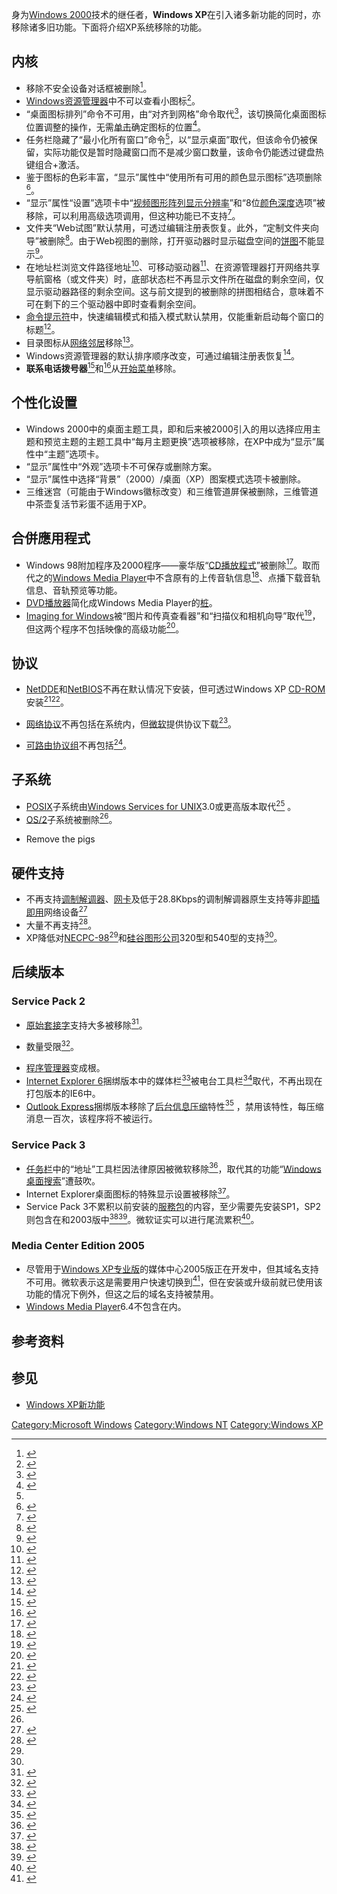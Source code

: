 {{noteTA
|G1=IT
|G2=Windows
|1=zh-cn:网络邻居;zh-sg:网络邻居;zh-hk:網路上的芳鄰;zh-tw:網路上的芳鄰;
|2=zh-cn:打印机;zh-sg:打印机;zh-hk:打印機;zh-tw:印表機;
|3=zh-cn:电话拨号器;zh-tw:電話撥號員;
|4=zh-cn:饼图;zh-tw:圓餅圖;zh-hk:圓形圖;
|5=zh-cn:程序管理器;zh-tw:程式管理員}}
身为[[Windows_2000|Windows 2000]]技术的继任者，'''Windows XP'''在引入诸多新功能的同时，亦移除诸多旧功能。下面将介绍XP系统移除的功能。
{{Windows XP}}

== 内核 ==
* 移除不安全设备对话框被删除<ref>{{cite web|url=http://blogs.msdn.com/b/oldnewthing/archive/2003/12/16/43890.aspx|title=The unsafe device removal dialog|author=Raymond Chen|date=2003-12-16|work=The Old New Thing - MSDN Blogs|accessdate=2013-07-09|archive-url=https://web.archive.org/web/20130308032608/http://blogs.msdn.com/b/oldnewthing/archive/2003/12/16/43890.aspx|archive-date=2013-03-08|dead-url=no}}</ref>。
* [[Windows资源管理器|Windows资源管理器]]中不可以查看小图标<ref>{{cite web|url=http://winsupersite.com/article/windows-7/windows-7-feature-focus-windows-explorer|title=Windows 7 Feature Focus: Windows Explorer|author=Paul Thurrott|date=2010-10-06|work=Paul Thurrott's SuperSite for Windows|accessdate=2012-11-30|archive-url=https://web.archive.org/web/20130107055320/http://winsupersite.com/article/windows-7/windows-7-feature-focus-windows-explorer|archive-date=2013-01-07|dead-url=yes}}</ref>。
* “桌面图标排列”命令不可用，由“对齐到网格”命令取代<ref>{{cite web|url=http://support.microsoft.com/kb/293478|title=Line Up Icons Command Is Missing on Windows XP Desktop|author=Microsoft|date=2006-01-27|work=Microsoft Support|accessdate=2012-11-07|archive-url=https://web.archive.org/web/20071214094553/http://support.microsoft.com/kb/293478|archive-date=2007-12-14|dead-url=no}}</ref>，该切换简化桌面图标位置调整的操作，无需[[单击|单击]]确定图标的位置<ref name="karp2005">{{cite book|title=Windows XP in a Nutshell|first1=David A.|last1=Karp|first2=Tim|last2=O'Reilly|first3=Troy|last3=Mott|publisher=O'Reilly Media, Inc.|location=Sebastopol, CA|year=2005|isbn=0596009003|accessdate=2012-11-07|url=http://books.google.ca/books?id=5_UoYcmkvncC&lpg=PP1&pg=PP1#v=onepage&q&f=false|edition=2nd|archive-url=https://web.archive.org/web/20140407094829/http://books.google.ca/books?id=5_UoYcmkvncC&lpg=PP1&pg=PP1#v=onepage&q&f=false|archive-date=2014-04-07|dead-url=no}}</ref>{{rp|47}}。
* 任务栏隐藏了“最小化所有窗口”命令<ref name="karp2005" />{{rp|76}}，以“显示桌面”取代，但该命令仍被保留，实际功能仅是暂时隐藏窗口而不是减少窗口数量，该命令仍能透过键盘热键组合{{key press|Win}}+{{key press|M}}激活。
* 鉴于图标的色彩丰富，“显示”属性中“使用所有可用的颜色显示图标”选项删除<ref>{{cite web|url=http://support.microsoft.com/kb/282432|title="Show icons using all possible colors" Option Is Not Available|author=Microsoft|date=2006-01-15|work=Microsoft Support|accessdate=2012-11-07|archive-url=https://web.archive.org/web/20090112125824/http://support.microsoft.com/kb/282432|archive-date=2009-01-12|dead-url=no}}</ref>。
* “显示”属性“设置”选项卡中“[[视频图形阵列|视频图形阵列]][[显示分辨率|显示分辨率]]”和“8位[[颜色深度|颜色深度]]选项”被移除，可以利用高级选项调用，但这种功能已不支持<ref>{{cite web|url=http://support.microsoft.com/kb/286906|title=Cannot Change Display Setting to 640 X 480 or 256 Color|author=Microsoft|date=2006-01-15|work=Microsoft Support|accessdate=2013-01-26|archive-url=https://web.archive.org/web/20070219235217/http://support.microsoft.com/kb/286906|archive-date=2007-02-19|dead-url=no}}</ref>。
* 文件夹“Web试图”默认禁用，可透过编辑注册表恢复。此外，“定制文件夹向导”被删除<ref>{{cite web|url=http://support.microsoft.com/kb/819028|title=Windows Explorer no longer displays Web view templates or HTML customizations (using Folder.htt)|author=Microsoft|date=2007-10-26|work=Microsoft Support|accessdate=2012-11-07|archive-url=https://web.archive.org/web/20041020044404/http://support.microsoft.com/kb/819028|archive-date=2004-10-20|dead-url=no}}</ref>。由于Web视图的删除，打开驱动器时显示磁盘空间的[[饼图|饼图]]不能显示<ref>{{cite web |url=http://www.annoyances.org/exec/forum/winxp/t1094485009 |title=Free space pie chart missing? |author=JCMIT |date=2004-09-06 |work=Annoyances.org |accessdate=2012-12-15 |archiveurl=https://web.archive.org/web/20050126211909/http://www.annoyances.org/exec/forum/winxp/t1094485009 |archivedate=2005-01-26 |deadurl=yes }}</ref>。
* 在地址栏浏览文件路径地址<ref>{{cite web |url=http://www.annoyances.org/exec/forum/winxp/t1104332485 |title='Disk Free Space' not displayed in Windows Explorer UNLESS viewing files under Desktop > My Computer > C: |author=aeneas kaolin |date=2004-12-29 |work=Annoyances.org |accessdate=2012-12-11 |archiveurl=https://web.archive.org/web/20050106062702/http://annoyances.org/exec/forum/winxp/t1104332485 |archivedate=2005-01-06 |deadurl=yes }}</ref>、可移动驱动器<ref>{{cite web|url=http://newsgroups.derkeiler.com/Archive/Alt/alt.os.windows-xp/2006-06/msg00442.html|title=Free space no listed in status bar for removable drives|author=ranvel|date=2006-06-11|work=derkeiler.com|accessdate=2013-01-22|archive-url=https://web.archive.org/web/20140407093151/http://newsgroups.derkeiler.com/Archive/Alt/alt.os.windows-xp/2006-06/msg00442.html|archive-date=2014-04-07|dead-url=yes}}</ref>、在资源管理器打开网络共享导航窗格（或文件夹）时，底部状态栏不再显示文件所在磁盘的剩余空间，仅显示驱动器路径的剩余空间。这与前文提到的被删除的拼图相结合，意味着不可在剩下的三个驱动器中即时查看剩余空间。
* [[命令提示符|命令提示符]]中，快速编辑模式和插入模式默认禁用，仅能重新启动每个窗口的标题<ref>{{cite web|url=http://support.microsoft.com/kb/282301|title=Command Prompt QuickEdit Mode Is Disabled by Default in Windows XP|author=Microsoft|date=2006-01-15|work=Microsoft Support|accessdate=2013-01-26|archive-url=https://web.archive.org/web/20071216132559/http://support.microsoft.com/kb/282301|archive-date=2007-12-16|dead-url=no}}</ref>。
* 目录图标从[[网络邻居|网络邻居]]移除<ref>{{cite web|url=http://support.microsoft.com/kb/329495|title=The Directory icon in Entire Network in My Network Places is missing|author=Microsoft|date=2005-03-15|work=Microsoft Support|accessdate=2012-11-08|archive-url=https://web.archive.org/web/20070629142610/http://support.microsoft.com/kb/329495|archive-date=2007-06-29|dead-url=no}}</ref>。
* Windows资源管理器的默认排序顺序改变，可通过编辑注册表恢复<ref>{{cite web|url=http://support.microsoft.com/kb/319827|title=The sort order for files and folders whose names contain numerals is different in Windows Vista, Windows XP, and Windows Server 2003 than it is in Windows 2000|author=Microsoft|date=2007-08-28|work=Microsoft Support|accessdate=2012-12-04|archive-url=https://web.archive.org/web/20071117045047/http://support.microsoft.com/kb/319827|archive-date=2007-11-17|dead-url=no}}</ref>。
* '''联系电话拨号器'''<ref>{{cite web|url=http://support.microsoft.com/kb/285920|title=Phone Dialer Is Not Available in the Communications Menu|author=Microsoft|date=2006-01-15|work=Microsoft Support|accessdate=2013-01-26|archive-url=https://web.archive.org/web/20070312222148/http://support.microsoft.com/kb/285920|archive-date=2007-03-12|dead-url=no}}</ref>和{{link-en|网络会议|NetMeeting}}<ref>{{cite web|url=http://support.microsoft.com/kb/298327|title=NetMeeting Is Not Available on the Windows XP "Communications" Menu|author=Microsoft|date=2007-05-07|work=Microsoft Support|accessdate=2013-01-26|archive-url=https://web.archive.org/web/20061208214314/http://support.microsoft.com/kb/298327|archive-date=2006-12-08|dead-url=no}}</ref>从[[开始菜单|开始菜单]]移除。

== 个性化设置 ==
* Windows 2000中的桌面主题工具，即{{link-en|Microsoft Plus!98|Microsoft Plus!98}}和后来被2000引入的用以选择应用主题和预览主题的主题工具中“每月主题更换”选项被移除，在XP中成为“显示”属性中“主题”选项卡。
* “显示”属性中“外观”选项卡不可保存或删除方案。
* “显示”属性中选择“背景”（2000）/桌面（XP）图案模式选项卡被删除。
* 三维迷宫（可能由于Windows徽标改变）和三维管道屏保被删除，三维管道中茶壶复活节彩蛋不适用于XP。

== 合併應用程式 ==
* Windows 98附加程序及2000程序——豪华版“[[CD播放程式|CD播放程式]]”被删除<ref name="kb284971">{{cite web|url=http://support.microsoft.com/kb/284971|title=Unable to Locate Either CD Deluxe or CD Player Playlists in Windows Media Player|author=Microsoft|date=2007-01-29|work=Microsoft Support|accessdate=2012-11-07|archive-url=https://web.archive.org/web/20140407081910/http://support.microsoft.com/kb/284971|archive-date=2014-04-07|dead-url=no}}</ref>。取而代之的[[Windows_Media_Player|Windows Media Player]]中不含原有的上传音轨信息<ref>{{cite web|url=http://winsupersite.com/article/windows-95/plus-for-windows-98-reviewed-127376|title=Plus! for Windows 98 Review|author=Paul Thurrott|date=1998-06-25|work=Paul Thurrott's SuperSite for Windows|accessdate=2012-11-07|archive-url=https://web.archive.org/web/20130914230822/http://winsupersite.com/article/windows-95/plus-for-windows-98-reviewed-127376|archive-date=2013-09-14|dead-url=yes}}</ref>、点播下载音轨信息、音轨预览等功能。
* [[DVD播放器|DVD播放器]]简化成Windows Media Player的[[桩_(计算机)|桩]]。
* [[Imaging_for_Windows|Imaging for Windows]]被“图片和传真查看器”和“扫描仪和相机向导”取代<ref>{{cite web|url=http://support.microsoft.com/kb/308979|title=Kodak imaging for Windows is not included with Windows XP|author=Microsoft|date=2007-03-22|work=Microsoft Support|accessdate=2012-11-07|archive-url=https://web.archive.org/web/20071016061201/http://support.microsoft.com/kb/308979|archive-date=2007-10-16|dead-url=no}}</ref>，但这两个程序不包括映像的高级功能<ref>{{cite web |url=http://www.ilixis.com/developer/kodak_history.html |title=Kodak/Wang Image OCX Controls - Some History |author=Ilixis Solutions |accessdate=2012-11-07 |deadurl=yes |archiveurl=https://web.archive.org/web/20120229031646/http://www.ilixis.com/developer/kodak_history.html |archivedate=2012-02-29 }}</ref>。

== 协议 ==
* [[动态数据交换|NetDDE]]和[[NetBIOS|NetBIOS]]不再在默认情况下安装，但可透过Windows XP [[CD-ROM|CD-ROM]]安装<ref name="ee449431">{{cite web|url=http://technet.microsoft.com/en-us/library/ee449431.aspx|title=Understanding Application Compatibility|author=Microsoft|work=Microsoft TechNet|accessdate=2012-11-08|archive-url=https://web.archive.org/web/20120528045343/http://technet.microsoft.com/en-us/library/ee449431.aspx|archive-date=2012-05-28|dead-url=no}}</ref><ref>{{cite web|url=http://support.microsoft.com/kb/301041|title=How to install NetBEUI on Windows XP|author=Microsoft|date=2005-06-23|work=Microsoft Support|accessdate=2012-11-08|archive-url=https://web.archive.org/web/20050913162658/http://support.microsoft.com/kb/301041|archive-date=2005-09-13|dead-url=no}}</ref>。
* {{link-en|数据链路控制|Data Link Control}}[[网络协议|网络协议]]不再包括在系统内，但[[微软|微软]]提供协议下载<ref>{{cite web|url=http://support.microsoft.com/kb/306037|title=The DLC Protocol Is Not Available in Windows XP|author=Microsoft|date=2002-10-11|work=Microsoft Support|accessdate=2012-11-08|archive-url=https://web.archive.org/web/20050409045044/http://support.microsoft.com/kb/306037|archive-date=2005-04-09|dead-url=no}}</ref>。
* [[AppleTalk|可路由协议组]]不再包括<ref>{{cite web|url=http://support.microsoft.com/kb/305989|title=The AppleTalk Protocol Is Not Available in Windows XP|author=Microsoft|date=2001-10-18|work=Microsoft Support|accessdate=2012-11-08|archive-url=https://web.archive.org/web/20050409044803/http://support.microsoft.com/kb/305989|archive-date=2005-04-09|dead-url=no}}</ref>。

== 子系统 ==
* [[POSIX|POSIX]]子系统由[[Windows_Services_for_UNIX|Windows Services for UNIX]]3.0或更高版本取代<ref name="gg463468">{{cite web|url=http://msdn.microsoft.com/en-us/library/windows/hardware/gg463468.aspx|title=Kernel Enhancements for Windows XP|author=Microsoft|date=2003-01-13|work=Microsoft Developer Network|accessdate=2012-11-07|archive-url=https://web.archive.org/web/20130527152554/http://msdn.microsoft.com/en-us/library/windows/hardware/gg463468.aspx|archive-date=2013-05-27|dead-url=no}}</ref> 。
* [[OS/2|OS/2]]子系统被删除<ref name="gg463468" />。

* Remove the pigs

== 硬件支持 ==
* 不再支持[[调制解调器|调制解调器]]、[[网卡|网卡]]及低于28.8Kbps的调制解调器原生支持等非[[即插即用|即插即用]]网络设备<ref>{{cite web|url=http://support.microsoft.com/kb/295745|title=Non-Plug and Play Network Device Support in Windows XP|author=Microsoft|date=2007-12-01|work=Microsoft Support|accessdate=2012-11-08|archive-url=https://web.archive.org/web/20041030215121/http://support.microsoft.com/kb/295745|archive-date=2004-10-30|dead-url=no}}</ref>
* 大量{{link-en|SCSI主机适配器|SCSI host adapters}}不再支持<ref>{{cite web|url=http://support.microsoft.com/kb/270650|title=SCSI Host Adapters Removed from Windows XP|author=Microsoft|date=2006-01-27|work=Microsoft Support|accessdate=2012-11-08|archive-url=https://web.archive.org/web/20070713193006/http://support.microsoft.com/kb/270650|archive-date=2007-07-13|dead-url=no}}</ref>。
* XP降低对[[NEC|NEC]][[PC-98|PC-98]]<ref name="gg463468" />和[[硅谷图形公司|硅谷图形公司]]320型和540型{{link-en|图形工作站|SGI Visual Workstation}}的支持<ref name="ee449431" />。

== 后续版本 ==
=== Service Pack 2 ===
* [[原始套接字|原始套接字]]支持大多被移除<ref>{{cite web|url=http://msdn.microsoft.com/en-us/library/windows/desktop/ms740548.aspx|title=TCP/IP Raw Sockets (Windows)|author=Microsoft|date=2012-10-16|work=Microsoft Developer Network|accessdate=2012-11-07|archive-url=https://archive.today/20130128183317/http://msdn.microsoft.com/en-us/library/windows/desktop/ms740548.aspx|archive-date=2013-01-28|dead-url=no}}</ref>。
* {{link-en|TCP半开链接|TCP half-open}}数量受限<ref>{{cite web|url=http://www.microsoft.com/products/ee/transform.aspx?ProdName=Windows+Operating+System&EvtID=4226&EvtSrc=Tcpip|title=Source: Tcpip ID: 4226 (Windows Operating System ) - Events And Errors Message Center: Message Details|author=Microsoft|accessdate=2012-11-08|archive-url=https://web.archive.org/web/20140529043926/http://www.microsoft.com/products/ee/transform.aspx?ProdName=Windows%2BOperating%2BSystem&EvtID=4226&EvtSrc=Tcpip|archive-date=2014-05-29|dead-url=no}}</ref>。
* [[程序管理器|程序管理器]]变成根。
* [[Internet_Explorer_6|Internet Explorer 6]]捆绑版本中的媒体栏<ref>{{cite web|url=http://support.microsoft.com/kb/303130|title=The Radio Toolbar Is Unavailable in Internet Explorer 6|author=Microsoft|date=2007-01-31|work=Microsoft Support|accessdate=2012-11-08|archive-url=https://web.archive.org/web/20080309210019/http://support.microsoft.com/kb/303130|archive-date=2008-03-09|dead-url=no}}</ref>被电台工具栏<ref>{{cite web|url=http://msdn.microsoft.com/en-us/library/ms533100.aspx|title=Media Bar|author=Microsoft|work=Microsoft Developer Network|accessdate=2012-11-08|archive-url=https://web.archive.org/web/20170211160218/https://msdn.microsoft.com/en-us/library/ms533100.aspx|archive-date=2017-02-11|dead-url=no}}</ref>取代，不再出现在打包版本的IE6中。
* [[Outlook_Express|Outlook Express]]捆绑版本移除了[[后台进程|后台]][[电子邮件|信息]][[压缩|压缩]]特性<ref>{{cite web|url=http://www.insideoe.com/files/maintain.htm|title=Inside Outlook Express - Files and Setttings - Maintenance Part I|author=Tom Koch|date=2006-04-29|work=Inside Outlook Express|accessdate=2012-11-07|archive-url=https://web.archive.org/web/20121101111328/http://www.insideoe.com/files/maintain.htm|archive-date=2012-11-01|dead-url=no}}</ref> ，禁用该特性，每压缩消息一百次，该程序将不被运行。

=== Service Pack 3 ===
*[[任务栏|任务栏]]中的“地址”工具栏因法律原因被微软移除<ref>{{cite web|url=http://support.microsoft.com/kb/951448|title=The Address toolbar no longer appears on the taskbar after you install Windows XP Service Pack 3|author=Microsoft|date=2008-05-06|work=Microsoft Support|accessdate=2012-11-07|archive-url=https://web.archive.org/web/20080513075458/http://support.microsoft.com/kb/951448|archive-date=2008-05-13|dead-url=no}}</ref>，取代其的功能“[[Windows搜索|Windows桌面搜索]]”遭鼓吹。
*Internet Explorer桌面图标的特殊显示设置被移除<ref>{{cite web|url=http://www.tipandtrick.net/restore-missing-or-disappeared-ie-internet-explorer-desktop-icon-in-windows-xp-sp3/|title=Restore Missing or Disappeared IE (Internet Explorer) Desktop Icon in Windows XP SP3|date=2008-05-11|work=Tip and Trick|accessdate=2013-01-22|archive-url=https://web.archive.org/web/20130112070630/http://www.tipandtrick.net/restore-missing-or-disappeared-ie-internet-explorer-desktop-icon-in-windows-xp-sp3/|archive-date=2013-01-12|dead-url=no}}</ref>。
*Service Pack 3不累积以前安装的[[服務包|服務包]]的内容，至少需要先安装SP1，SP2则包含在{{link-en|媒体中心Windows XP版|Windows XP Media Center Edition}}和2003版中<ref>{{cite web|url=http://technet.microsoft.com/en-us/library/cc507836.aspx|title=Installing Windows XP Service Pack 3 (SP3)|author=Microsoft|work=Microsoft TechNet|accessdate=2012-11-07|archive-url=https://web.archive.org/web/20121105204312/http://technet.microsoft.com/en-us/library/cc507836.aspx|archive-date=2012-11-05|dead-url=no}}</ref><ref>{{cite web|url=http://support.microsoft.com/kb/949388|title=Windows XP Service Pack 3 installation fails with an error message, and the following error is logged in the service pack installation log: "8007F0F4 - STATUS_PREREQUISITE_FAILED"|author=Microsoft|date=2012-06-12|work=Microsoft Support|accessdate=2012-11-07|archive-url=https://web.archive.org/web/20120618022213/http://support.microsoft.com/kb/949388|archive-date=2012-06-18|dead-url=no}}</ref>。微软证实可以进行尾流累积<ref>{{cite web|url=http://support.microsoft.com/kb/950722|title=After you create Windows XP Service Pack 3 slipstreamed media, your product key is not accepted|author=Microsoft|date=2010-01-18|work=Microsoft Support|accessdate=2013-01-22|archive-url=https://web.archive.org/web/20100127064648/http://support.microsoft.com/kb/950722|archive-date=2010-01-27|dead-url=no}}</ref>。

=== Media Center Edition 2005 ===
* 尽管用于[[Windows_XP版本列表|Windows XP专业版]]的媒体中心2005版正在开发中，但其域名支持不可用。微软表示这是需要用户快速切换到{{link-en|Windows媒体中心扩展器|Windows Media Center Extenders}}<ref>{{cite web|url=http://support.microsoft.com/kb/887212|title=You cannot join your computer to a domain in Windows XP Media Center Edition 2005|author=Microsoft|date=2011-09-23|work=Microsoft Support|accessdate=2012-11-07|archive-url=https://web.archive.org/web/20051101091747/http://support.microsoft.com/kb/887212|archive-date=2005-11-01|dead-url=no}}</ref>，但在安装或升级前就已使用该功能的情况下例外，但这之后的域名支持被禁用。
* [[Windows_Media_Player|Windows Media Player]]6.4不包含在内。

== 参考资料 ==
{{reflist|2}}

== 参见 ==
* [[Windows_XP新功能|Windows XP新功能]]

{{Microsoft Windows family}}
{{Windows Components}}
[[Category:Microsoft_Windows|Category:Microsoft Windows]]
[[Category:Windows_NT|Category:Windows NT]]
[[Category:Windows_XP|Category:Windows XP]]